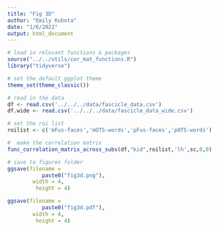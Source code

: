 ```yaml
---
title: "Fig 3D"
author: "Emily Kubota"
date: "1/6/2022"
output: html_document
---
```


```r
# load in relevant functions & packages 
source("../../utils/cor_mat_functions.R")
library("tidyverse")

# set the default ggplot theme 
theme_set(theme_classic())
```

```r
# read in the data 
df <- read.csv('../../../data/fascicle_data.csv')
df.wide <- read.csv('../../../data/fascicle_data_wide.csv')
```

```r
# set the roi list 
roilist <- c('mFus-faces','mOTS-words','pFus-faces','pOTS-words')

#  make the correlation matrix 
func_correlation_matrix_across_subs(df,"kid",roilist,'lh',sc,0,0) 

# save to figures folder
ggsave(filename = 
           paste0("fig3d.png"),
        width = 4,
         height = 4)

ggsave(filename = 
           paste0("fig3d.pdf"),
        width = 4,
         height = 4)
```


